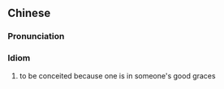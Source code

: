 {{also|恃宠而骄}}
==Chinese==
{{zh-forms|s=恃宠而骄}}

===Pronunciation===
{{zh-pron
|m=shì chǒng ér jiāo
|cat=id
}}

===Idiom===
{{zh-idiom}}

# to be conceited because one is in someone's good graces